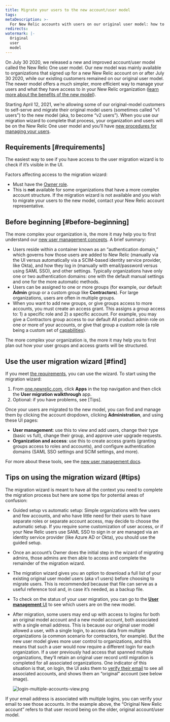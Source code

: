 ```yaml
---
title: Migrate your users to the new account/user model 
tags:
metaDescription: >-
  For New Relic accounts with users on our original user model: how to migrate your users to our new model.
redirects:
watermark: |-
  Original
  user
  model
---
```


On July 30 2020, we released a new and improved account/user model called the New Relic One user model. Our new model was mainly available to organizations that signed up for a new New Relic account on or after July 30 2020, while our existing customers remained on our original user model. The newer model offers a much simpler, more efficient way to manage your users and what they have access to in your New Relic organization ([learn more about the benefits of the new model](https://blog.newrelic.com/product-news/user-management-and-access-security/)). 

Starting April 12, 2021, we’re allowing some of our original-model customers to self-serve and migrate their original model users (sometimes called “v1 users”) to the new model (aka, to become “v2 users”). When you use our migration wizard to complete that process, your organization and users will be on the New Relic One user model and you’ll have [new procedures for managing your users](/docs/accounts/accounts-billing/new-relic-one-user-management/introduction-managing-users/). 

## Requirements [#requirements]

The easiest way to see if you have access to the user migration wizard is to check if it’s visible in the UI.

Factors affecting access to the migration wizard: 
* Must have the [Owner role](/docs/accounts/original-accounts-billing/original-users-roles/users-roles-original-user-model/#roles). 
* This is **not** available for some organizations that have a more complex account structure. If the migration wizard is not available and you wish to migrate your users to the new model, contact your New Relic account representative. 

## Before beginning [#before-beginning]

The more complex your organization is, the more it may help you to first understand our [new user management concepts](/docs/accounts/accounts-billing/new-relic-one-user-management/add-manage-users-groups-roles/#understand-concepts). A brief summary: 
* Users reside within a container known as an “authentication domain,” which governs how those users are added to New Relic (manually via the UI versus automatically via a SCIM-based identity service provider, like Okta), and how they log in (manually with email/password versus using SAML SSO), and other settings. Typically organizations have only one or two authentication domains: one with the default manual settings and one for the more automatic methods.  
* Users can be assigned to one or more groups (for example, our default **Admin** group or a custom group like **Contractors**). For large organizations, users are often in multiple groups. 
* When you want to add new groups, or give groups access to more accounts, you must create an access grant. This assigns a group access to: 1) a specific role and 2) a specific account. For example, you may give a Contractors group access to our default All product admin role on one or more of your accounts, or give that group a custom role (a role being a custom set of [capabilities](/docs/accounts/accounts-billing/new-relic-one-user-management/add-manage-users-groups-roles/#understand-concepts)). 

The more complex your organization is, the more it may help you to first plan out how your user groups and access grants will be structured. 


## Use the user migration wizard [#find]

If you meet [the requirements](#requirements), you can use the wizard. To start using the migration wizard: 

1. From [one.newrelic.com](https://one.newrelic.com), click **Apps** in the top navigation and then click the **User migration walkthrough** app.
2. Optional: if you have problems, see [Tips].

Once your users are migrated to the new model, you can find and manage them by clicking the account dropdown, clicking **Administration**, and using these UI pages: 

* **User management**: use this to view and add users, change their type (basic vs full), change their group, and approve user upgrade requests. 
* **Organization and access**: use this to create access grants (granting groups access to roles and accounts), and configure authentication domains (SAML SSO settings and SCIM settings, and more). 

For more about these tools, see the [new user management docs](/docs/accounts/accounts-billing/new-relic-one-user-management/introduction-managing-users/).

## Tips on using the migration wizard (#tips)

The migration wizard is meant to have all the context you need to complete the migration process but here are some tips for potential areas of confusion: 

* Guided setup vs automatic setup: Simple organizations with few users and few accounts, and who have little need for their users to have separate roles or separate account access, may decide to choose the automatic setup. If you require some customization of user access, or if your New Relic users use SAML SSO to sign in or are managed via an identity service provider (like Azure AD or Okta), you should use the guided setup. 
* Once an account’s Owner does the initial step in the wizard of migrating admins, those admins are then able to access and complete the remainder of the migration wizard. 
* The migration wizard gives you an option to download a full list of your existing original user model users (aka v1 users) before choosing to migrate users. This is recommended because that file can serve as a useful reference tool and, in case it’s needed, as a backup file. 
* To check on the status of your user migration, you can go to the [**User management** UI](/docs/accounts/accounts-billing/new-relic-one-user-management/add-manage-users-groups-roles/#where) to see which users are on the new model. 
* After migration, some users may end up with access to logins for both an original model account and a new model account, both associated with a single email address. This is because our original user model allowed a user, with a single login, to access data from multiple organizations (a common scenario for contractors, for example). But the new user model gives more user control to organizations, and this means that such a user would now require a different login for each organization. If a user previously had access that spanned multiple organizations, they’ll retain an original user record until migration is completed for all associated organizations. One indicator of this situation is that, on login, the UI asks them to [verify their email](/docs/accounts/accounts-billing/account-setup/troubleshoot-new-relics-password-email-address-login-problems/#verify-email) to see all associated accounts, and shows them an “original” account (see below image). 

    ![login-multiple-accounts-view.png](./images/login-multiple-accounts-view.png "login-multiple-accounts-view.png")

    <figcaption>
If your email address is associated with multiple logins, you can verify your email to see those accounts. In the example above, the “Original New Relic account” refers to that user record being on the older, original account/user model. 
    </figcaption>
